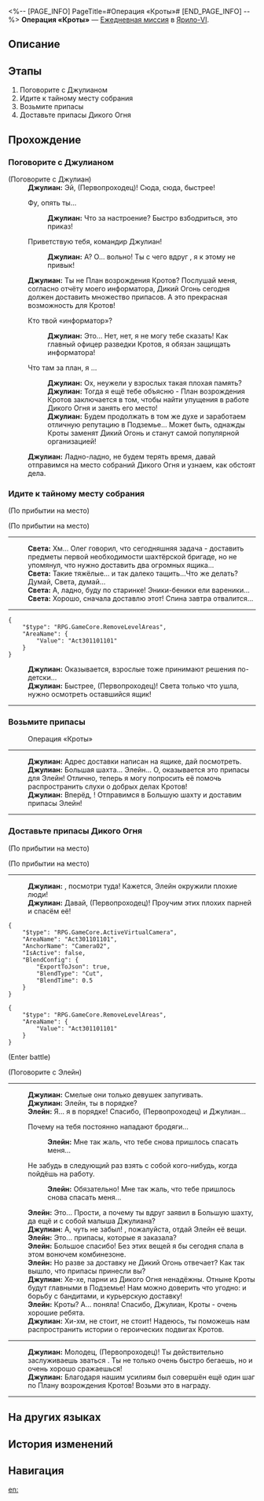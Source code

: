 <%-- [PAGE_INFO]
PageTitle=#Операция «Кроты»#
[END_PAGE_INFO] --%>
{{Дополнить|Диалоги.}}
{{Миссия Инфобокс
|id              = 3011012
|Название        = 
|Изображение     = Миссия Операция «Кроты».png
|Тип             = Ежедневная миссия
|Событие         = 
|Глава           = 
|Условия         = 
|Персонажи       = Джулиан; Первопроходец; Света; Элейн
|СтартЛокация    = [[Ярило-VI]] — [[Камнеград]]
|Мир             = Ярило-VI
|Предыдущая      = 
|Следующая       = 
|Награды         = Кредиты*5 000
}}
'''Операция «Кроты»''' — [[Ежедневная миссия]] в [[Ярило-VI]].

==Описание==
{{Описание|<!--официальное описание из Перекрёстка судеб-->}}

==Этапы==
# Поговорите с Джулианом
# Идите к тайному месту собрания
# Возьмите припасы
# Доставьте припасы Дикого Огня

==Прохождение==
{{Дополнить}}

===Поговорите с Джулианом===
{{Описание миссии|тип=Ежедневная миссия|локация=Камнеград|Джулиан из Кротов озирается по сторонам и, кажется, что-то замышляет... Нужно ли с ним поговорить?}}
{{Диалог Начало}}

;(Поговорите с Джулиан)
:'''Джулиан:''' Эй, {{MC|ж=почётная соратница|м=почётный соратник}} (Первопроходец)! Сюда, сюда, быстрее!
:{{Диалог|Стрелка}} Фу, опять ты...
::'''Джулиан:''' Что за настроение? Быстро взбодриться, это приказ!
:{{Диалог|Стрелка}} Приветствую тебя, командир Джулиан!
::'''Джулиан:''' А? О... вольно! Ты с чего вдруг {{MC|ж=такая вежливая|м=такой вежливый}}, я к этому не привык!
:'''Джулиан:''' Ты не {{MC|ж=забыла|м=забыл}} План возрождения Кротов? Послушай меня, согласно отчёту моего информатора, Дикий Огонь сегодня должен доставить множество припасов. А это прекрасная возможность для Кротов!
:{{Диалог|Стрелка}} Кто твой «информатор»?
::'''Джулиан:''' Это... Нет, нет, я не могу тебе сказать! Как главный офицер разведки Кротов, я обязан защищать информатора!
:{{Диалог|Стрелка}} Что там за план, я {{MC|ж=забыла|м=забыл}}...
::'''Джулиан:''' Ох, неужели у взрослых такая плохая память?
::'''Джулиан:''' Тогда я ещё тебе объясню - План возрождения Кротов заключается в том, чтобы найти упущения в работе Дикого Огня и занять его место!
::'''Джулиан:''' Будем продолжать в том же духе и заработаем отличную репутацию в Подземье... Может быть, однажды Кроты заменят Дикий Огонь и станут самой популярной организацией!
:'''Джулиан:''' Ладно-ладно, не будем терять время, давай отправимся на место собраний Дикого Огня и узнаем, как обстоят дела.
{{Диалог Конец}}

===Идите к тайному месту собрания===
{{Описание миссии|тип=Ежедневная миссия|локация=Камнеград|Хитрый Джулиан заставил вас присоединиться к нему и вместе отправиться на место сбора Дикого Огня, чтобы узнать, что случилось.}}
{{Диалог Начало}}
;(По прибытии на место)

;(По прибытии на место)
----
:'''Света:''' Хм... Олег говорил, что сегодняшняя задача - доставить предметы первой необходимости шахтёрской бригаде, но не упомянул, что нужно доставить два огромных ящика...
:'''Света:''' Такие тяжёлые... и так далеко тащить...Что же делать? Думай, Света, думай...
:'''Света:''' А, ладно, буду по старинке! Эники-беники ели вареники...
:'''Света:''' Хорошо, сначала доставлю этот! Спина завтра отвалится...
----
<pre>{
	"$type": "RPG.GameCore.RemoveLevelAreas",
	"AreaName": {
		"Value": "Act301101101"
	}
}</pre>
:'''Джулиан:''' Оказывается, взрослые тоже принимают решения по-детски...
:'''Джулиан:''' Быстрее, (Первопроходец)! Света только что ушла, нужно осмотреть оставшийся ящик!
----
{{Диалог Конец}}

===Возьмите припасы===
{{Описание миссии|тип=Ежедневная миссия|локация=Камнеград|Возьмите припасы. Они нужны для осуществления плана по возрождению Кротов. Просто возьмите их.}}
{{Диалог Начало}}

:{{Диалог|undefined}} Операция «Кроты»
----
:'''Джулиан:''' Адрес доставки написан на ящике, дай посмотреть.
:'''Джулиан:''' Большая шахта... Элейн... О, оказывается это припасы для Элейн! Отлично, теперь я могу попросить её помочь распространить слухи о добрых делах Кротов!
:'''Джулиан:''' Вперёд, {{MC|ж=почётная соратница|м=почётный соратник}}! Отправимся в Большую шахту и доставим припасы Элейн!
----
{{Диалог Конец}}

===Доставьте припасы Дикого Огня===
{{Описание миссии|тип=Ежедневная миссия|локация=Большая шахта|Для осуществления плана Джулиана по возрождения Кротов вы должны скорее отправить эту коробку с припасами в Большую шахту.}}
{{Диалог Начало}}
;(По прибытии на место)

;(По прибытии на место)
----
:'''Джулиан:''' {{MC|ж=Почётная соратница|м=Почётный соратник}}, посмотри туда! Кажется, Элейн окружили плохие люди!
:'''Джулиан:''' Давай, (Первопроходец)! Проучим этих плохих парней и спасём её!
<pre>{
	"$type": "RPG.GameCore.ActiveVirtualCamera",
	"AreaName": "Act301101101",
	"AnchorName": "Camera02",
	"IsActive": false,
	"BlendConfig": {
		"ExportToJson": true,
		"BlendType": "Cut",
		"BlendTime": 0.5
	}
}</pre>
<pre>{
	"$type": "RPG.GameCore.RemoveLevelAreas",
	"AreaName": {
		"Value": "Act301101101"
	}
}</pre>
;(Enter battle)
:{{Список врагов|mode=sent|Автоматон-гончая*1; Бродяга*2}}

;(Поговорите с Элейн)
----
:'''Джулиан:''' Смелые они только девушек запугивать.
:'''Джулиан:''' Элейн, ты в порядке?
:'''Элейн:''' Я... я в порядке! Спасибо, (Первопроходец) и Джулиан...
:{{Диалог|Стрелка}} Почему на тебя постоянно нападают бродяги...
::'''Элейн:''' Мне так жаль, что тебе снова пришлось спасать меня...
:{{Диалог|Стрелка}} Не забудь в следующий раз взять с собой кого-нибудь, когда пойдёшь на работу.
::'''Элейн:''' Обязательно! Мне так жаль, что тебе пришлось снова спасать меня...
:'''Элейн:''' Это... Прости, а почему ты вдруг заявил{{MC|ж=ась|м=ся}} в Большую шахту, да ещё и {{MC|ж=взяла|м=взял}} с собой малыша Джулиана?
:'''Джулиан:''' А, чуть не забыл! {{MC|ж=Почётная соратница|м=Почётный соратник}}, пожалуйста, отдай Элейн её вещи.
:'''Элейн:''' Это... припасы, которые я заказала?
:'''Элейн:''' Большое спасибо! Без этих вещей я бы сегодня спала в этом вонючем комбинезоне.
:'''Элейн:''' Но разве за доставку не Дикий Огонь отвечает? Как так вышло, что припасы принесли вы?
:'''Джулиан:''' Хе-хе, парни из Дикого Огня ненадёжны. Отныне Кроты будут главными в Подземье! Нам можно доверить что угодно: и борьбу с бандитами, и курьерскую доставку!
:'''Элейн:''' Кроты? А... поняла! Спасибо, Джулиан, Кроты - очень хорошие ребята.
:'''Джулиан:''' Хи-хм, не стоит, не стоит! Надеюсь, ты поможешь нам распространить истории о героических подвигах Кротов.
----
:<!--0.25-second delay-->
:'''Джулиан:''' Молодец, (Первопроходец)! Ты действительно заслуживаешь зваться {{MC|ж=почётной соратницей|м=почётным соратником}}. Ты не только очень быстро бегаешь, но и очень хорошо сражаешься!
:'''Джулиан:''' Благодаря нашим усилиям был совершён ещё один шаг по Плану возрождения Кротов! Возьми это в награду.
----
{{Диалог Конец}}

==На других языках==
{{На других языках
|en   = Operation Mole
|zhs  = 鼹鼠行动
|zht  = 鼴鼠行動
|ja   = モグラ計画
|ko   = 두더지 행동
|es   = Operación topo
|fr   = Opération Taupe
|ru   = Операция «Кроты»
|th   = ปฏิบัติการตัวตุ่น
|vi   = Chuột Chũi Hành Động
|de   = Operation Maulwurf
|id   = Operasi The Moles
|pt   = Operação Toupeira
}}

==История изменений==
{{История изменений|3.5}}

==Навигация==
{{Ежедневная миссия Навбокс|Глава }}

[[en:]]
